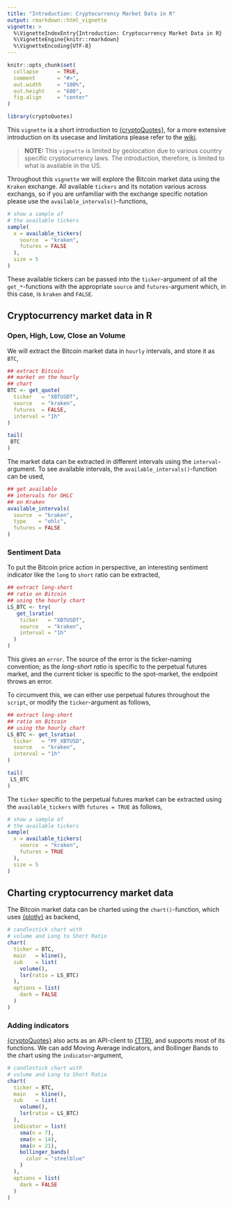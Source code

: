 ```yaml
---
title: "Introduction: Cryptocurrency Market Data in R"
output: rmarkdown::html_vignette
vignette: >
  %\VignetteIndexEntry{Introduction: Cryptocurrency Market Data in R}
  %\VignetteEngine{knitr::rmarkdown}
  %\VignetteEncoding{UTF-8}
---
```


```r
knitr::opts_chunk$set(
  collapse      = TRUE,
  comment       = "#>",
  out.width     = "100%",
  out.height    = "680",
  fig.align     = "center"
)
```

```r
library(cryptoQuotes)
```

This `vignette` is a short introduction to [{cryptoQuotes}](https://serkor1.github.io/cryptoQuotes/), for a more extensive introduction on its usecase and limitations please refer to the [wiki](https://github.com/serkor1/cryptoQuotes/wiki).

> **NOTE:** This `vignette` is limited by geolocation due to various country specific
> cryptocurrency laws. The introduction, therefore, is limited to what is available in the US. 

Throughout this `vignette` we will explore the Bitcoin market data using the `Kraken` exchange. All available `tickers` and its notation various across exchangs, so if you are unfamiliar with the exchange specific notation please use the `available_intervals()`-functions,

```r
# show a sample of 
# the available tickers
sample(
  x = available_tickers(
    source  = "kraken",
    futures = FALSE
  ),
  size = 5
)
```

These available tickers can be passed into the `ticker`-argument of all the `get_*`-functions with the appropriate `source` and `futures`-argument which, in this case, is `kraken` and `FALSE`.

## Cryptocurrency market data in R

### Open, High, Low, Close an Volume

We will extract the Bitcoin market data in `hourly` intervals, and store it as `BTC`,

```r
## extract Bitcoin
## market on the hourly 
## chart
BTC <- get_quote(
  ticker   = "XBTUSDT",
  source   = "kraken",
  futures  = FALSE, 
  interval = "1h"
)
```

```r
tail(
 BTC 
)
```

The market data can be extracted in different intervals using the `interval`-argument. To see available intervals, the `available_intervals()`-function can be used,

```r
## get available
## intervals for OHLC
## on Kraken
available_intervals(
  source  = "kraken",
  type    = "ohlc",
  futures = FALSE
)
```

### Sentiment Data

To put the Bitcoin price action in perspective, an interesting sentiment indicator like the `long` to `short` ratio can be extracted,

```r
## extract long-short
## ratio on Bitcoin
## using the hourly chart
LS_BTC <- try(
   get_lsratio(
    ticker   = "XBTUSDT",
    source   = "kraken",
    interval = "1h"
  )
)
```

This gives an `error`. The source of the error is the ticker-naming convention; as the *long-short ratio* is specific to the perpetual futures market, and the current ticker is specific to the spot-market, the endpoint throws an error.

To circumvent this, we can either use perpetual futures throughout the `script`, or modify the `ticker`-argument as follows,

```r
## extract long-short
## ratio on Bitcoin
## using the hourly chart
LS_BTC <- get_lsratio(
  ticker   = "PF_XBTUSD",
  source   = "kraken",
  interval = "1h"
)
```

```r
tail(
 LS_BTC 
)
```

The `ticker` specific to the perpetual futures market can be extracted using the `available_tickers` with `futures = TRUE` as follows,

```r
# show a sample of 
# the available tickers
sample(
  x = available_tickers(
    source  = "kraken",
    futures = TRUE
  ),
  size = 5
)
```

## Charting cryptocurrency market data

The Bitcoin market data can be charted using the `chart()`-function, which uses [{plotly}](https://github.com/plotly/plotly.R) as backend,

```r
# candlestick chart with
# volume and Long to Short Ratio
chart(
  ticker = BTC,
  main   = kline(),
  sub    = list(
    volume(),
    lsr(ratio = LS_BTC)
  ),
  options = list(
    dark = FALSE
  )
)
```

### Adding indicators

[{cryptoQuotes}](https://serkor1.github.io/cryptoQuotes/) also acts as an API-client to [{TTR}](https://github.com/joshuaulrich/TTR), and supports most of its functions. We can add Moving Average indicators, and Bollinger Bands to the chart using the `indicator`-argument,

```r
# candlestick chart with
# volume and Long to Short Ratio
chart(
  ticker = BTC,
  main   = kline(),
  sub    = list(
    volume(),
    lsr(ratio = LS_BTC)
  ),
  indicator = list(
    sma(n = 7),
    sma(n = 14),
    sma(n = 21),
    bollinger_bands(
      color = "steelblue"
    )
  ),
  options = list(
    dark = FALSE
  )
)
```

